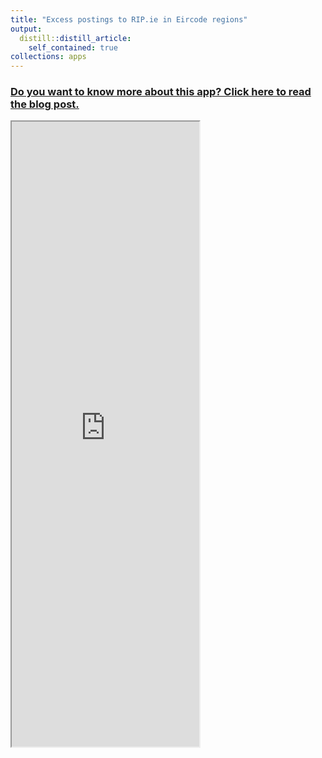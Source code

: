 ```yaml
---
title: "Excess postings to RIP.ie in Eircode regions"
output:
  distill::distill_article:
    self_contained: true
collections: apps
---
```


### [Do you want to know more about this app? Click here to read the blog post.](https://www.hamilton.ie/covid19/posts/2020-08-19-2020-08-indictorsofexcessmortalityfromripie/)

<iframe src="https://rstudioserver.hamilton.ie:3838/users/aparnell/RIP_data/" class="l-screen-inset shaded" height = "1000px"></iframe>